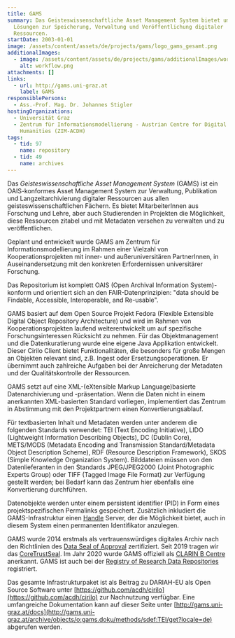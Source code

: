 ```yaml
---
title: GAMS
summary: Das Geisteswissenschaftliche Asset Management System bietet umfassende
  Lösungen zur Speicherung, Verwaltung und Veröffentlichung digitaler
  Ressourcen.
startDate: 2003-01-01
image: /assets/content/assets/de/projects/gams/logo_gams_gesamt.png
additionalImages:
  - image: /assets/content/assets/de/projects/gams/additionalImages/workflow.png
    alt: workflow.png
attachments: []
links:
  - url: http://gams.uni-graz.at
    label: GAMS
responsiblePersons:
  - Ass.-Prof. Mag. Dr. Johannes Stigler
hostingOrganizations:
  - Universität Graz
  - Zentrum für Informationsmodellierung - Austrian Centre for Digital
    Humanities (ZIM-ACDH)
tags:
  - tid: 97
    name: repository
  - tid: 49
    name: archives
---
```

Das _Geisteswissenschaftliche Asset Management System_ (GAMS) ist ein OAIS-konformes Asset Management System zur Verwaltung, Publikation und Langzeitarchivierung digitaler Ressourcen aus allen geisteswissenschaftlichen Fächern. Es bietet MitarbeiterInnen aus Forschung und Lehre, aber auch Studierenden in Projekten die Möglichkeit, diese Ressourcen zitabel und mit Metadaten versehen zu verwalten und zu veröffentlichen.

Geplant und entwickelt wurde GAMS am Zentrum für Informationsmodellierung im Rahmen einer Vielzahl von Kooperationsprojekten mit inner- und außeruniversitären PartnerInnen, in Auseinandersetzung mit den konkreten Erfordernissen universitärer Forschung.

Das Repositorium ist komplett OAIS (Open Archival Information System)-konform und orientiert sich an den FAIR-Datenprinzipien: "data should be Findable, Accessible, Interoperable, and Re-usable".

GAMS basiert auf dem Open Source Projekt Fedora (Flexible Extensible Digital Object Repository Architecture) und wird im Rahmen von Kooperationsprojekten laufend weiterentwickelt um auf spezifische Forschungsinteressen Rücksicht zu nehmen. Für das Objektmanagement und die Datenkuratierung wurde eine eigene Java Applikation entwickelt. Dieser Cirilo Client bietet Funktionalitäten, die besonders für große Mengen an Objekten relevant sind, z.B. Ingest oder Ersetzungsoperationen. Er übernimmt auch zahlreiche Aufgaben bei der Anreicherung der Metadaten und der Qualitätskontrolle der Ressourcen.

GAMS setzt auf eine XML-(eXtensible Markup Language)basierte Datenarchivierung und -präsentation. Wenn die Daten nicht in einem anerkannten XML-basierten Standard vorliegen, implementiert das Zentrum in Abstimmung mit den Projektpartnern einen Konvertierungsablauf.

Für textbasierten Inhalt und Metadaten werden unter anderem die folgenden Standards verwendet: TEI (Text Encoding Initiative), LIDO (Lightweight Information Describing Objects), DC (Dublin Core), METS/MODS (Metadata Encoding and Transmission Standard/Metadata Object Description Scheme), RDF (Resource Description Framework), SKOS (Simple Knowledge Organization System). Bilddateien müssen von den Datenlieferanten in den Standards JPEG/JPEG2000 (Joint Photographic Experts Group) oder TIFF (Tagged Image File Format) zur Verfügung gestellt werden; bei Bedarf kann das Zentrum hier ebenfalls eine Konvertierung durchführen.

Datenobjekte werden unter einem persistent identifier (PID) in Form eines projektspezifischen Permalinks gespeichert. Zusätzlich inkludiert die GAMS-Infrastruktur einen [Handle](http://handle.net/) Server, der die Möglichkeit bietet, auch in diesem System einen permanenten Identifikator anzulegen.

GAMS wurde 2014 erstmals als vertrauenswürdiges digitales Archiv nach den Richtlinien des [Data Seal of Approval](https://assessment.datasealofapproval.org/assessment_143/seal/html/) zertifiziert. Seit 2019 tragen wir das [CoreTrustSeal](https://www.coretrustseal.org/why-certification/certified-repositories/). Im Jahr 2020 wurde GAMS offiziell als [CLARIN B Centre](http://hdl.handle.net/11372/DOC-160) anerkannt. GAMS ist auch bei der [Registry of Research Data Repositories](https://www.re3data.org/repository/r3d100011339) registriert.

Das gesamte Infrastrukturpaket ist als Beitrag zu DARIAH-EU als Open Source Software unter [https://github.com/acdh/cirilo](https://github.com/acdh/cirilo) zur Nachnutzung verfügbar. Eine umfangreiche Dokumentation kann auf dieser Seite unter [http://gams.uni-graz.at/docs](http://gams.uni-graz.at/archive/objects/o:gams.doku/methods/sdef:TEI/get?locale=de) abgerufen werden.
